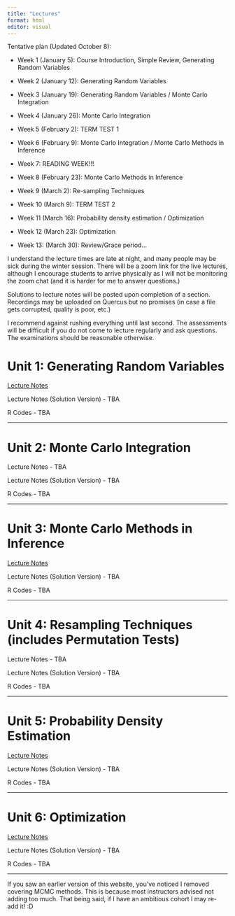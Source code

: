 ```yaml
---
title: "Lectures"
format: html
editor: visual
---
```


Tentative plan (Updated October 8):

-   Week 1 (January 5): Course Introduction, Simple Review, Generating Random Variables

-   Week 2 (January 12): Generating Random Variables

-   Week 3 (January 19): Generating Random Variables / Monte Carlo Integration

-   Week 4 (January 26): Monte Carlo Integration

-   Week 5 (February 2): TERM TEST 1

-   Week 6 (February 9): Monte Carlo Integration / Monte Carlo Methods in Inference

-   Week 7: READING WEEK!!!

-   Week 8 (February 23): Monte Carlo Methods in Inference

-   Week 9 (March 2): Re-sampling Techniques

-   Week 10 (March 9): TERM TEST 2

-   Week 11 (March 16): Probability density estimation / Optimization

-   Week 12 (March 23): Optimization

-   Week 13: (March 30): Review/Grace period...

I understand the lecture times are late at night, and many people may be sick during the winter session. There will be a zoom link for the live lectures, although I encourage students to arrive physically as I will not be monitoring the zoom chat (and it is harder for me to answer questions.)

Solutions to lecture notes will be posted upon completion of a section. Recordings may be uploaded on Quercus but no promises (in case a file gets corrupted, quality is poor, etc.)

I recommend against rushing everything until last second. The assessments will be difficult if you do not come to lecture regularly and ask questions. The examinations should be reasonable otherwise.

# Unit 1: Generating Random Variables

[Lecture Notes](lecture_notes/Unit1_Slides_nosol.pdf)

Lecture Notes (Solution Version) - TBA

R Codes - TBA

---

# Unit 2: Monte Carlo Integration

Lecture Notes - TBA

Lecture Notes (Solution Version) - TBA

R Codes - TBA

---

# Unit 3: Monte Carlo Methods in Inference

[Lecture Notes](lecture_notes/Unit3_Slides_nosol.pdf)

Lecture Notes (Solution Version) - TBA

R Codes - TBA

---

# Unit 4: Resampling Techniques (includes Permutation Tests)

Lecture Notes - TBA

Lecture Notes (Solution Version) - TBA

R Codes - TBA

---

# Unit 5: Probability Density Estimation

[Lecture Notes](lecture_notes/Unit5_Slides_nosol.pdf)

Lecture Notes (Solution Version) - TBA

R Codes - TBA

---

# Unit 6: Optimization

[Lecture Notes](lecture_notes/Unit6_Slides_nosol.pdf)

Lecture Notes (Solution Version) - TBA

R Codes - TBA

---

If you saw an earlier version of this website, you've noticed I removed covering MCMC methods. This is because most instructors advised not adding too much. That being said, if I have an ambitious cohort I may re-add it! :D

